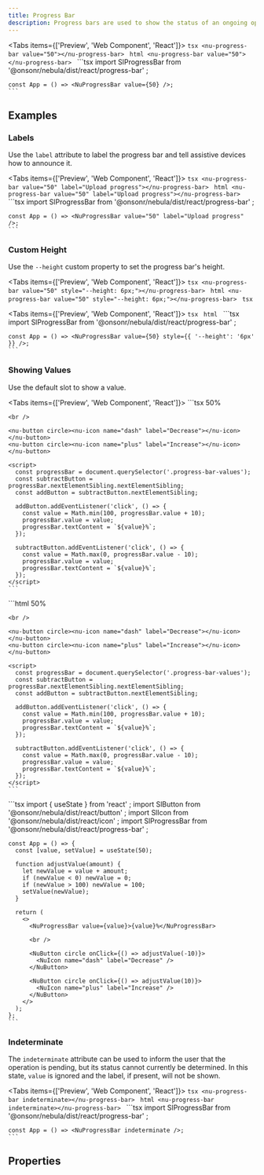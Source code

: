 ```yaml
---
title: Progress Bar
description: Progress bars are used to show the status of an ongoing operation.
---
```



<Tabs items={['Preview', 'Web Component', 'React']}>
  <Tab value="Preview">
    ```tsx
    <nu-progress-bar value="50"></nu-progress-bar>
    ```
  </Tab>
  <Tab value="Web Component">
    ```html
    <nu-progress-bar value="50"></nu-progress-bar>
    ```
  </Tab>
  <Tab value="React">
    ```tsx
    import SlProgressBar from '@onsonr/nebula/dist/react/progress-bar'
    ;
    
    const App = () => <NuProgressBar value={50} />;
    ```
  </Tab>
</Tabs>

## Examples

### Labels

Use the `label` attribute to label the progress bar and tell assistive devices how to announce it.

<Tabs items={['Preview', 'Web Component', 'React']}>
  <Tab value="Preview">
    ```tsx
    <nu-progress-bar value="50" label="Upload progress"></nu-progress-bar>
    ```
  </Tab>
  <Tab value="Web Component">
    ```html
    <nu-progress-bar value="50" label="Upload progress"></nu-progress-bar>
    ```
  </Tab>
  <Tab value="React">
    ```tsx
    import SlProgressBar from '@onsonr/nebula/dist/react/progress-bar'
    ;
    
    const App = () => <NuProgressBar value="50" label="Upload progress" />;
    ```
  </Tab>
</Tabs>

### Custom Height

Use the `--height` custom property to set the progress bar's height.

<Tabs items={['Preview', 'Web Component', 'React']}>
  <Tab value="Preview">
    ```tsx
    <nu-progress-bar value="50" style="--height: 6px;"></nu-progress-bar>
    ```
  </Tab>
  <Tab value="Web Component">
    ```html
    <nu-progress-bar value="50" style="--height: 6px;"></nu-progress-bar>
    ```
  </Tab>
  <Tab value="React">
    ```tsx
    ```
  </Tab>
</Tabs>

<Tabs items={['Preview', 'Web Component', 'React']}>
  <Tab value="Preview">
    ```tsx
    ```
  </Tab>
  <Tab value="Web Component">
    ```html
    ```
  </Tab>
  <Tab value="React">
    ```tsx
    import SlProgressBar from '@onsonr/nebula/dist/react/progress-bar'
    ;
    
    const App = () => <NuProgressBar value={50} style={{ '--height': '6px' }} />;
    ```
  </Tab>
</Tabs>

### Showing Values

Use the default slot to show a value.

<Tabs items={['Preview', 'Web Component', 'React']}>
  <Tab value="Preview">
    ```tsx
    <nu-progress-bar value="50" class="progress-bar-values">50%</nu-progress-bar>
    
    <br />
    
    <nu-button circle><nu-icon name="dash" label="Decrease"></nu-icon></nu-button>
    <nu-button circle><nu-icon name="plus" label="Increase"></nu-icon></nu-button>
    
    <script>
      const progressBar = document.querySelector('.progress-bar-values');
      const subtractButton = progressBar.nextElementSibling.nextElementSibling;
      const addButton = subtractButton.nextElementSibling;
    
      addButton.addEventListener('click', () => {
        const value = Math.min(100, progressBar.value + 10);
        progressBar.value = value;
        progressBar.textContent = `${value}%`;
      });
    
      subtractButton.addEventListener('click', () => {
        const value = Math.max(0, progressBar.value - 10);
        progressBar.value = value;
        progressBar.textContent = `${value}%`;
      });
    </script>
    ```
  </Tab>
  <Tab value="Web Component">
    ```html
    <nu-progress-bar value="50" class="progress-bar-values">50%</nu-progress-bar>
    
    <br />
    
    <nu-button circle><nu-icon name="dash" label="Decrease"></nu-icon></nu-button>
    <nu-button circle><nu-icon name="plus" label="Increase"></nu-icon></nu-button>
    
    <script>
      const progressBar = document.querySelector('.progress-bar-values');
      const subtractButton = progressBar.nextElementSibling.nextElementSibling;
      const addButton = subtractButton.nextElementSibling;
    
      addButton.addEventListener('click', () => {
        const value = Math.min(100, progressBar.value + 10);
        progressBar.value = value;
        progressBar.textContent = `${value}%`;
      });
    
      subtractButton.addEventListener('click', () => {
        const value = Math.max(0, progressBar.value - 10);
        progressBar.value = value;
        progressBar.textContent = `${value}%`;
      });
    </script>
    ```
  </Tab>
  <Tab value="React">
    ```tsx
    import { useState } from 'react'
    ;
    import SlButton from '@onsonr/nebula/dist/react/button'
    ;
    import SlIcon from '@onsonr/nebula/dist/react/icon'
    ;
    import SlProgressBar from '@onsonr/nebula/dist/react/progress-bar'
    ;
    
    const App = () => {
      const [value, setValue] = useState(50);
    
      function adjustValue(amount) {
        let newValue = value + amount;
        if (newValue < 0) newValue = 0;
        if (newValue > 100) newValue = 100;
        setValue(newValue);
      }
    
      return (
        <>
          <NuProgressBar value={value}>{value}%</NuProgressBar>
    
          <br />
    
          <NuButton circle onClick={() => adjustValue(-10)}>
            <NuIcon name="dash" label="Decrease" />
          </NuButton>
    
          <NuButton circle onClick={() => adjustValue(10)}>
            <NuIcon name="plus" label="Increase" />
          </NuButton>
        </>
      );
    };
    ```
  </Tab>
</Tabs>

### Indeterminate

The `indeterminate` attribute can be used to inform the user that the operation is pending, but its status cannot currently be determined. In this state, `value` is ignored and the label, if present, will not be shown.

<Tabs items={['Preview', 'Web Component', 'React']}>
  <Tab value="Preview">
    ```tsx
    <nu-progress-bar indeterminate></nu-progress-bar>
    ```
  </Tab>
  <Tab value="Web Component">
    ```html
    <nu-progress-bar indeterminate></nu-progress-bar>
    ```
  </Tab>
  <Tab value="React">
    ```tsx
    import SlProgressBar from '@onsonr/nebula/dist/react/progress-bar'
    ;
    
    const App = () => <NuProgressBar indeterminate />;
    ```
  </Tab>
</Tabs>

## Properties

<AutoTypeTable path="./src/components/progress-bar/progress-bar.component.ts" name="NuProgressBar" />

